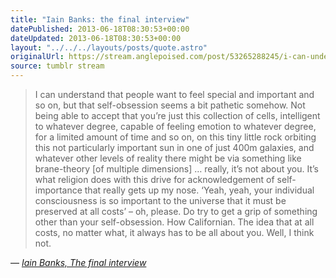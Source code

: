 ```yaml
---
title: "Iain Banks: the final interview"
datePublished: 2013-06-18T08:30:53+00:00
dateUpdated: 2013-06-18T08:30:53+00:00
layout: "../../../layouts/posts/quote.astro"
originalUrl: https://stream.anglepoised.com/post/53265288245/i-can-understand-that-people-want-to-feel-special
source: tumblr stream
---
```


> I can understand that people want to feel special and important and so on, but that self-obsession seems a bit pathetic somehow. Not being able to accept that you&rsquo;re just this collection of cells, intelligent to whatever degree, capable of feeling emotion to whatever degree, for a limited amount of time and so on, on this tiny little rock orbiting this not particularly important sun in one of just 400m galaxies, and whatever other levels of reality there might be via something like brane-theory [of multiple dimensions] … really, it&rsquo;s not about you. It&rsquo;s what religion does with this drive for acknowledgement of self-importance that really gets up my nose. &lsquo;Yeah, yeah, your individual consciousness is so important to the universe that it must be preserved at all costs&rsquo; – oh, please. Do try to get a grip of something other than your self-obsession. How Californian. The idea that at all costs, no matter what, it always has to be all about you. Well, I think not.

— <cite>[Iain Banks, _The final interview_](https://www.theguardian.com/books/2013/jun/15/iain-banks-the-final-interview)</cite>
